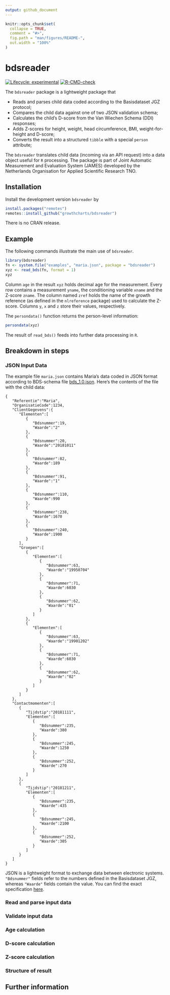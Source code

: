 ```yaml
---
output: github_document
---
```


<!-- README.md is generated from README.Rmd. Please edit that file -->

```r
knitr::opts_chunk$set(
  collapse = TRUE,
  comment = "#>",
  fig.path = "man/figures/README-",
  out.width = "100%"
)
```
# bdsreader

<!-- badges: start -->
[![Lifecycle: experimental](https://img.shields.io/badge/lifecycle-experimental-orange.svg)](https://lifecycle.r-lib.org/articles/stages.html#experimental)
[![R-CMD-check](https://github.com/growthcharts/bdsreader/workflows/R-CMD-check/badge.svg)](https://github.com/growthcharts/bdsreader/actions)
<!-- badges: end -->

The `bdsreader` package is a lightweight package that

- Reads and parses child data coded according to the Basisdataset JGZ protocol;
- Compares the child data against one of two JSON validation schema;
- Calculates the child's D-score from the Van Wiechen Schema (DDI) responses;
- Adds Z-scores for height, weight, head circumference, BMI, weight-for-height and D-score;
- Converts the result into a structured `tibble` with a special `person` attribute;

The `bdsreader` translates child data (incoming via an API request) into a data object useful for `R` processing. The package is part of Joint Automatic Measurement and Evaluation System (JAMES) developed by the Netherlands Organisation for Applied Scientific Research TNO.

## Installation

Install the development version `bdsreader` by

```r
install.packages("remotes")
remotes::install_github("growthcharts/bdsreader")
```

There is no CRAN release.

## Example

The following commands illustrate the main use of `bdsreader`.

```r
library(bdsreader)
fn <- system.file("examples", "maria.json", package = "bdsreader")
xyz <- read_bds(fn, format = 1)
xyz
```

Column `age` in the result `xyz` holds decimal age for the measurement. Every row contains a measurement `yname`, the conditioning variable `xname` and the Z-score `zname`. The column named `zref` holds the name of the growth reference (as defined in the `nlreference` package) used to calculate the Z-score. Columns `y`, `x` and `z` store their values, respectively. 

The `persondata()` function returns the person-level information:

```r
persondata(xyz)
```

The result of `read_bds()` feeds into further data processing in `R`.

## Breakdown in steps

### JSON Input Data

The example file `maria.json` contains Maria's data coded in JSON format according to BDS-schema file [bds_1.0.json](https://raw.githubusercontent.com/growthcharts/bdsreader/master/inst/schemas/bds_v1.0.json). Here's the contents of the file with the child data:

```
{
   "Referentie":"Maria",
   "OrganisatieCode":1234,
   "ClientGegevens":{
      "Elementen":[
         {
            "Bdsnummer":19,
            "Waarde":"2"
         },
         {
            "Bdsnummer":20,
            "Waarde":"20181011"
         },
         {
            "Bdsnummer":82,
            "Waarde":189
         },
         {
            "Bdsnummer":91,
            "Waarde":"1"
         },
         {
            "Bdsnummer":110,
            "Waarde":990
         },
         {
            "Bdsnummer":238,
            "Waarde":1670
         },
         {
            "Bdsnummer":240,
            "Waarde":1900
         }
      ],
      "Groepen":[
         {
            "Elementen":[
               {
                  "Bdsnummer":63,
                  "Waarde":"19950704"
               },
               {
                  "Bdsnummer":71,
                  "Waarde":6030
               },
               {
                  "Bdsnummer":62,
                  "Waarde":"01"
               }
            ]
         },
         {
            "Elementen":[
               {
                  "Bdsnummer":63,
                  "Waarde":"19901202"
               },
               {
                  "Bdsnummer":71,
                  "Waarde":6030
               },
               {
                  "Bdsnummer":62,
                  "Waarde":"02"
               }
            ]
         }
      ]
   },
   "Contactmomenten":[
      {
         "Tijdstip":"20181111",
         "Elementen":[
            {
               "Bdsnummer":235,
               "Waarde":380
            },
            {
               "Bdsnummer":245,
               "Waarde":1250
            },
            {
               "Bdsnummer":252,
               "Waarde":270
            }
         ]
      },
      {
         "Tijdstip":"20181211",
         "Elementen":[
            {
               "Bdsnummer":235,
               "Waarde":435
            },
            {
               "Bdsnummer":245,
               "Waarde":2100
            },
            {
               "Bdsnummer":252,
               "Waarde":305
            }
         ]
      }
   ]
}
```

JSON is a lightweight format to exchange data between electronic systems. `"Bdsnummer"` fields refer to the numbers defined in the Basisdataset JGZ, whereas `"Waarde"` fields contain the value. You can find the exact specification [here](here). 

### Read and parse input data

### Validate input data

### Age calculation

### D-score calculation

### Z-score calculation

### Structure of result

## Further information

